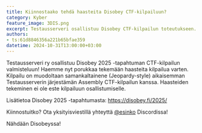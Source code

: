 ```yaml
---
title: Kiinnostaako tehdä haasteita Disobey CTF-kilpailuun?
category: Kyber
feature_image: 3DIS.png
excerpt: Testausserveri osallistuu Disobey CTF-kilpailun toteutukseen.
authors: 
- ts:61d8846356a221b65bfae359
datetime: 2024-10-31T13:00:00+03:00
---
```


Testausserveri ry osallistuu Disobey 2025 -tapahtuman CTF-kilpailun valmisteluun!
Haemme nyt porukkaa tekemään haasteita kilpailua varten. Kilpailu on muodoltaan samankaltainene (Jeopardy-style) aikaisemman Testausserverin järjestämän Assembly CTF-kilpailun kanssa.
Haasteiden tekeminen ei ole este kilpailuun osallistumiselle. 

Lisätietoa Disobey 2025 -tapahtumasta: https://disobey.fi/2025/

Kiinnostuitko? Ota yksityisviestillä yhteyttä [@esinko](https://discordapp.com/channels/@me/285089672974172161/) Discordissa!

Nähdään Disobeyssa!

